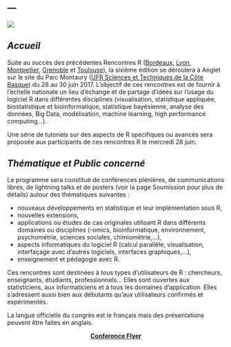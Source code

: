 ---
---
  ![](http://angletr2017.com/FIG/Anglet-1.png)
  
  
## *Accueil* 
Suite au succès des précédentes Rencontres R ([Bordeaux](http://r2012.bordeaux.inria.fr/), [Lyon](https://r2013-lyon.sciencesconf.org/), [Montpellier](https://r2014-mtp.sciencesconf.org/), [Grenoble](https://r2015-grenoble.sciencesconf.org/) et [Toulouse](https://r2016-toulouse.sciencesconf.org/)), la sixième édition se déroulera à Anglet sur le site du Parc Montaury ([UFR Sciences et Techniques de la Côte Basque](http://ufr-sciences-cb.univ-pau.fr/live/)) du 28 au 30 juin 2017. L'objectif de ces rencontres est de fournir à l'échelle nationale un lieu d'échange et de partage d'idées sur l'usage du logiciel R dans différentes disciplines (visualisation, statistique appliquée, biostatistique et bioinformatique, statistique bayésienne, analyse des données, Big Data, modélisation, machine learning, high performance computing...).


Une série de tutoriels sur des aspects de R spécifiques ou avancés sera proposée aux participants de ces rencontres R le mercredi 28 juin.

## *Thématique et Public concerné*

Le programme sera constitué de conférences plénières, de communications libres, de lightning talks et de posters (voir la page Soumission pour plus de détails) autour des thématiques suivantes :

- nouveaux développements en statistique et leur implémentation sous R, 
- nouvelles extensions,
- applications ou études de cas originales utilisant R dans différents domaines ou disciplines (-omics, bioinformatique, environnement, psychométrie, sciences sociales, chimiométrie,...),
- aspects informatiques du logiciel R (calcul parallèle, visualisation, interfaçage avec d’autres logiciels, interfaces graphiques,…),
- enseignement et pédagogie avec R.

Ces rencontres sont destinées à tous types d’utilisateurs de R : chercheurs, enseignants, étudiants, professionnels... Elles sont ouvertes aux statisticiens, aux informaticiens et à tous les domaines d’application. Elles s'adressent aussi bien aux débutants qu'aux utilisateurs confirmés et expérimentés.

La langue officielle du congrès est le français mais des présentations peuvent être faites en anglais.


<center>[**Conference Flyer**](https://github.com/benoit-liquet/rmarkdown-website-examples/blob/gh-pages/FIG/flyers-web.pdf)</center>
